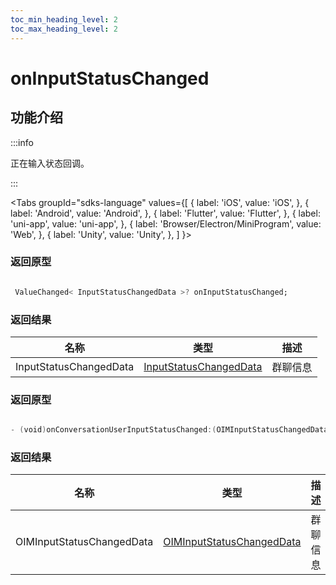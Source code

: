 ```yaml
---
toc_min_heading_level: 2
toc_max_heading_level: 2
---
```


# onInputStatusChanged

## 功能介绍

:::info

正在输入状态回调。

:::

<Tabs
groupId="sdks-language"
values={[
{ label: 'iOS', value: 'iOS', },
{ label: 'Android', value: 'Android', },
{ label: 'Flutter', value: 'Flutter', },
{ label: 'uni-app', value: 'uni-app', },
{ label: 'Browser/Electron/MiniProgram', value: 'Web', },
{ label: 'Unity', value: 'Unity', },
]
}>

<TabItem value="Flutter">

### 返回原型

```dart showLineNumbers

 ValueChanged< InputStatusChangedData >? onInputStatusChanged;

```

### 返回结果

| 名称      | 类型                                                | 描述     |
| --------- | --------------------------------------------------- | -------- |
| InputStatusChangedData | [InputStatusChangedData](docs/sdks/class/conversation/inputStatusChangedData.mdx) | 群聊信息 |


</TabItem>

<TabItem value="iOS">

### 返回原型

```swift showLineNumbers

- (void)onConversationUserInputStatusChanged:(OIMInputStatusChangedData *)inputStatusChangedData;

```

### 返回结果

| 名称      | 类型                                                | 描述     |
| --------- | --------------------------------------------------- | -------- |
| OIMInputStatusChangedData | [OIMInputStatusChangedData](docs/sdks/class/conversation/inputStatusChangedData.mdx) | 群聊信息 |

</TabItem>

<TabItem value="Android">

</TabItem>

<TabItem value="Web">

</TabItem>

<TabItem value="uni-app">

</TabItem>

<TabItem value="Unity">

</TabItem>

</Tabs>
